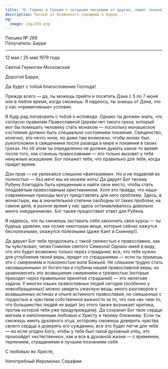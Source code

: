 ```yaml
---
title: 'О. Герман в Греции с четырьмя письмами от других, пишет только по воскресеньям'
description: Письмо от Блаженного Серафима к Барри.
og:
  image: /og/269.png
---
```


<div style={{textAlign:'right', fontFamily:'monospace'}}>Письмо № 269</div>
<div style={{textAlign:'left', fontFamily:'monospace'}}>Получатель: Барри</div>

---

12 мая / 25 мая 1979 года

Святой Гермоген Московский

Дорогой Барри,

Да будет с тобой благословение Господа!

Прежде всего — да, ты можешь прийти и посетить Дэна с 5 по 7 июня или в любое время, когда сможешь. Я надеюсь, ты знаешь от Дэна, что у нас «примитивные» условия.

Я буду рад поговорить с тобой о исповеди. Однако ты должен знать, что согласно правилам Православной Церкви нет такого греха, который мог бы помешать человеку стать монахом — поскольку монашеское состояние должно быть специально состоянием покаяния. Священство, конечно, это нечто иное, но даже там возможно, чтобы монах был рукоположен в священники после развода в мире и покаяния в своих грехах. Но об этом ты определенно не должен думать какое-то время после того, как станешь православным — это только вызовет у тебя ненужные искушения. Бог покажет тебе, что правильно для тебя, когда придет время.

Дэн прав — не увлекайся слишком «фантазиями». Но и не подавляй их полностью — без мечт мы не можем жить! Да дарует Бог твоему Рубену благодать быть крещенным и найти свое место, чтобы стать плодовитым православным христианином. Хотя это правда, что наши современные приходы могут представлять для него проблему. Здесь, в монастыре, мы в значительной степени свободны от таких проблем; на самом деле, в разное время у нас здесь останавливалось довольно много «неудачников». Бог также предоставит ответ для Рубена.

Я надеюсь, что ты сможешь заставить себя закончить свои курсы — ты будешь удивлен, как позже некоторые вещи, которые сейчас кажутся бесполезными, окажутся полезными (даже Кант и Скиннер!).

Да дарует Бог тебе продолжать с такой свежестью к православию, как ты чувствовал, читая Гомилии святого Симеона! Однако имей в виду, что это будет возможно только через страдания; все, что тебе нужно для углубления твоей веры, придет со страданиями — если ты примешь это с смирением и покорностью воле Божьей. Не слишком трудно стать «возвышенным» от богатства и глубины нашей православной веры; но уравновесить это возвышение смирением и трезвостью (которые приходят через правильное принятие страданий) — это нелегкая задача. У многих наших православных людей сегодня (особенно у новообращенных) можно увидеть ужасную вещь: много разговоров о возвышенных истинах и опыте истинного православия, но смешанных с гордостью и чувством собственной важности за то, что они «в» чем-то, что большинство людей не видит (из этого также возникает критика, против которой тебя уже предупреждали). Да сохранит Бог твое сердце мягким и наполненным любовью к Христу и твоему ближнему. Если ты сможешь иметь духовного отца, которому сможешь доверить чувства своего сердца и доверять его суждению, все это будет легче для тебя — но если угодно Богу, чтобы у тебя был такой духовный отец, это произойдет «естественно», как и все в духовной жизни — с временем, терпением, страданиями и лучшим познанием себя.

С любовью во Христе,

Непотребный Иеромонах Серафим